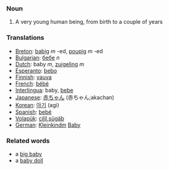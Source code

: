 ===Noun===

#A very young human being, from birth to a couple of years

===Translations===
*[[Breton]]: [[babig]] ''m'' -ed, [[poupig]] ''m'' -ed
*[[Bulgarian]]: [[бебе]] ''n''
*[[Dutch]]: baby ''m'', [[zuigeling]] ''m''
*[[Esperanto]]: [[bebo]]
*[[Finnish]]: [[vauva]]
*[[French]]: [[bébé]]
*[[Interlingua]]: baby, [[bebe]]
*[[Japanese]]: [[赤ちゃん]] (赤ちゃん;akachan)
*[[Korean]]: [[아기]] (agi)
*[[Spanish]]: [[bebé]]
*[[Volapük]]: [[cilil]],[[sügäb]]
*[[German]]: [[Kleinkind]]m [[Baby]]

===Related words===

*a [[big baby]]
*a [[baby doll]]
